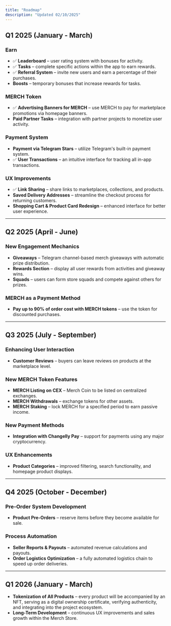 ```yaml
---
title: "Roadmap"
description: "Updated 02/10/2025"
---
```


## Q1 2025 (January - March)

### Earn
- ✅ **Leaderboard** – user rating system with bonuses for activity.
- ✅ **Tasks** – complete specific actions within the app to earn rewards.
- ✅ **Referral System** – invite new users and earn a percentage of their purchases.
- **Boosts** – temporary bonuses that increase rewards for tasks.

### MERCH Token
- ✅ **Advertising Banners for MERCH** – use MERCH to pay for marketplace promotions via homepage banners.
- **Paid Partner Tasks** – integration with partner projects to monetize user activity.

### Payment System
- **Payment via Telegram Stars** – utilize Telegram's built-in payment system.
- ✅ **User Transactions** – an intuitive interface for tracking all in-app transactions.

### UX Improvements
- ✅ **Link Sharing** – share links to marketplaces, collections, and products.
- **Saved Delivery Addresses** – streamline the checkout process for returning customers.
- **Shopping Cart & Product Card Redesign** – enhanced interface for better user experience.

---

## Q2 2025 (April - June)

### New Engagement Mechanics
- **Giveaways** – Telegram channel-based merch giveaways with automatic prize distribution.
- **Rewards Section** – display all user rewards from activities and giveaway wins.
- **Squads** – users can form store squads and compete against others for prizes.

### MERCH as a Payment Method
- **Pay up to 90% of order cost with MERCH tokens** – use the token for discounted purchases.

---

## Q3 2025 (July - September)

### Enhancing User Interaction
- **Customer Reviews** – buyers can leave reviews on products at the marketplace level.

### New MERCH Token Features
- **MERCH Listing on CEX** – Merch Coin to be listed on centralized exchanges.
- **MERCH Withdrawals** – exchange tokens for other assets.
- **MERCH Staking** – lock MERCH for a specified period to earn passive income.

### New Payment Methods
- **Integration with Changelly Pay** – support for payments using any major cryptocurrency.

### UX Enhancements
- **Product Categories** – improved filtering, search functionality, and homepage product displays.

---

## Q4 2025 (October - December)

### Pre-Order System Development
- **Product Pre-Orders** – reserve items before they become available for sale.

### Process Automation
- **Seller Reports & Payouts** – automated revenue calculations and payouts.
- **Order Logistics Optimization** – a fully automated logistics chain to speed up order deliveries.

---

## Q1 2026 (January - March)
- **Tokenization of All Products** – every product will be accompanied by an NFT, serving as a digital ownership certificate, verifying authenticity, and integrating into the project ecosystem.
- **Long-Term Development** – continuous UX improvements and sales growth within the Merch Store.
